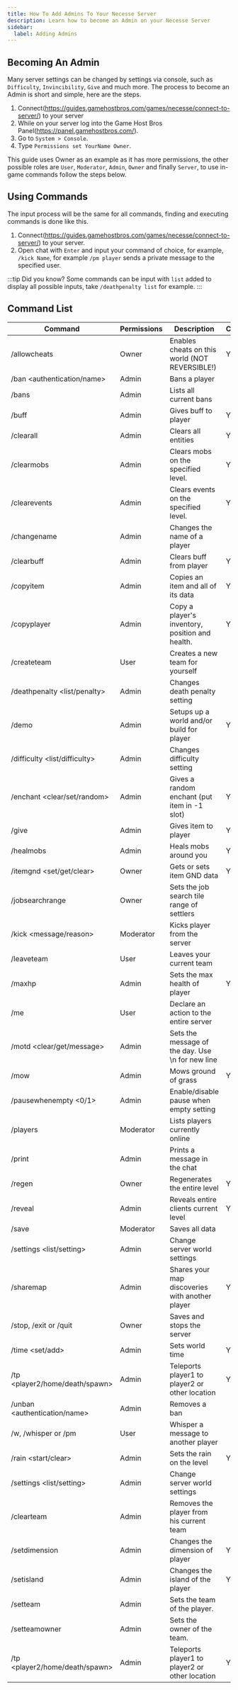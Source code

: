```yaml
---
title: How To Add Admins To Your Necesse Server
description: Learn how to become an Admin on your Necesse Server
sidebar:
  label: Adding Admins
---
```


## Becoming An Admin

Many server settings can be changed by settings via console, such as `Difficulty`, `Invincibility`, `Give` and much more. The process to become an Admin is short and simple, here are the steps.

1. Connect(https://guides.gamehostbros.com/games/necesse/connect-to-server/) to your server
2. While on your server log into the Game Host Bros Panel(https://panel.gamehostbros.com/).
3. Go to `System > Console`.
4. Type `Permissions set YourName Owner`.

This guide uses Owner as an example as it has more permissions, the other possible roles are `User`, `Moderator`, `Admin`, `Owner` and finally `Server`, to use in-game commands follow the steps below.

## Using Commands

The input process will be the same for all commands, finding and executing commands is done like this.

1. Connect(https://guides.gamehostbros.com/games/necesse/connect-to-server/) to your server.
2. Open chat with `Enter` and input your command of choice, for example, `/kick Name`, for example `/pm player` sends a private message to the specified user.

:::tip
Did you know? Some commands can be input with `list` added to display all possible inputs, take `/deathpenalty list` for example.
:::

## Command List

| Command                                          | Permissions | Description                                                                                               | Cheats |
|--------------------------------------------------|-------------|------------------------------------------------------------------------------------------------------|--------|
| /allowcheats                                    | Owner       | Enables cheats on this world (NOT REVERSIBLE!)                                                | Yes    |
| /ban <authentication/name>                       | Admin       | Bans a player                                                                                         |        |
| /bans                                           | Admin       | Lists all current bans                                                                                 |        |
| /buff <player> <buff> <seconds>             | Admin       | Gives buff to player                                                                                 | Yes    |
| /clearall <global>                            | Admin       | Clears all entities                                                                                  | Yes    |
| /clearmobs <global> <type>                 | Admin       | Clears mobs on the specified level.                           | Yes    |
| /clearevents <global> <type>                | Admin       | Clears events on the specified level.                                           | Yes    |
| /changename <player> <name>                     | Admin       | Changes the name of a player                                                                          |        |
| /clearbuff <player> <buff>                    | Admin       | Clears buff from player                                                                                | Yes    |
| /copyitem <slot>                              | Admin       | Copies an item and all of its data                                                                    | Yes    |
| /copyplayer <from> <to>                         | Admin       | Copy a player's inventory, position and health.                                        | Yes    |
| /createteam                                      | User        | Creates a new team for yourself                                                                      |        |
| /deathpenalty <list/penalty>                     | Admin       | Changes death penalty setting                                                                          |        |
| /demo <player> <setup> <forceNew> <builds> | Admin    | Setups up a world and/or build for player                                                             | Yes    |
| /difficulty <list/difficulty>                     | Admin       | Changes difficulty setting                                                                             |        |
| /enchant <clear/set/random> <slot> <enchantID> | Admin    | Gives a random enchant (put item in -1 slot)                               | Yes    |
| /give <player> <item> <amount>              | Admin       | Gives item to player                                                                                 | Yes    |
| /healmobs <health> <range> <filter>         | Admin       | Heals mobs around you                                                                                 | Yes    |
| /itemgnd <slot> <set/get/clear> <key> <value> | Owner   | Gets or sets item GND data                                                                            | Yes    |
| /jobsearchrange <range>                         | Owner       | Sets the job search tile range of settlers                                                             |        |
| /kick <player> <message/reason>               | Moderator   | Kicks player from the server                                                                          |        |
| /leaveteam                                       | User        | Leaves your current team                                                                              |        |
| /maxhp <player> <health>                       | Admin       | Sets the max health of player                                                                          | Yes    |
| /me <action>                                     | User        | Declare an action to the entire server                                                               |        |
| /motd <clear/get/message>                       | Admin       | Sets the message of the day. Use \n for new line                                           |        |
| /mow <range> <chance>                         | Admin       | Mows ground of grass                                                   | Yes    |
| /pausewhenempty <0/1>                           | Admin       | Enable/disable pause when empty setting                                                                |        |
| /players                                         | Moderator   | Lists players currently online                                                                        |        |
| /print <message>                                 | Admin       | Prints a message in the chat                                                                          |        |
| /regen <islandX> <islandY> <dimension> <biome> <seeded> | Owner | Regenerates the entire level                                                                            | Yes    |
| /reveal <player>                               | Admin       | Reveals entire clients current level                                                                   | Yes    |
| /save                                            | Moderator   | Saves all data                                                                                        |        |
| /settings <list/setting> <arg>                | Admin       | Change server world settings                                                                           |        |
| /sharemap <from> <to>                         | Admin       | Shares your map discoveries with another player                                                       | Yes    |
| /stop, /exit or /quit                           | Owner       | Saves and stops the server                                                                             |        |
| /time <set/add> <amount>                      | Admin       | Sets world time                                            | Yes    |
| /tp <player1> <player2/home/death/spawn>     | Admin       | Teleports player1 to player2 or other location                                                       | Yes    |
| /unban <authentication/name>                     | Admin       | Removes a ban                                                                                         |        |
| /w, /whisper or /pm <player> <message>          | User        | Whisper a message to another player                                                                  |        |
| /rain <islandX> <islandY> <dimension> <start/clear> | Admin   | Sets the rain on the level                                                                             | Yes    |
| /settings <list/setting> <arg>                | Admin       | Change server world settings                                                                           |        |
| /clearteam <player>                             | Admin       | Removes the player from his current team                                                              |        |
| /setdimension <player> <dimension>             | Admin       | Changes the dimension of player                                                                        | Yes    |
| /setisland <player> <islandX> <islandY> <dimension> | Admin | Changes the island of the player                                                                      | Yes    |
| /setteam <player> <team>                        | Admin       | Sets the team of the player.                                                                          |        |
| /setteamowner <team> <player>                   | Admin       | Sets the owner of the team.                            |        |
| /tp <player1> <player2/home/death/spawn>     | Admin       | Teleports player1 to player2 or other location                                                       | Yes    |

